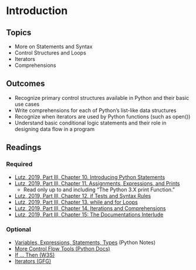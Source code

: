 # Introduction

## Topics

- More on Statements and Syntax
- Control Structures and Loops 
- Iterators
- Comprehensions

## Outcomes

- Recognize primary control structures available in Python and their basic use cases
- Write comprehensions for each of Python's list-like data structures
- Recognize when iterators are used by Python functions (such as open()) 
- Understand basic conditional logic statements and their role in designing data flow in a program

## Readings

### Required

<ul>
<li><a target="_new" href="https://learning.oreilly.com/library/view/learning-python-5th/9781449355722/ch10.html">Lutz, 2019, Part III, Chapter 10. Introducing Python Statements</a></li>
<li><a target="_new" href="https://learning.oreilly.com/library/view/learning-python-5th/9781449355722/ch11.html">Lutz, 2019, Part III, Chapter 11. Assignments, Expressions, and Prints</a>
<ul>
<li>Read only up to and including "<span>The Python 3.X print Function."</span></li>
</ul>
</li>
<li><a target="_new" href="https://learning.oreilly.com/library/view/learning-python-5th/9781449355722/ch12.html">Lutz, 2019, Part III, Chapter 12. if Tests and Syntax Rules</a></li>
<li><a target="_new" href="https://learning.oreilly.com/library/view/learning-python-5th/9781449355722/ch13.html">Lutz, 2019, Part III, Chapter 13. while and for Loops</a></li>
<li><a target="_new" href="https://learning.oreilly.com/library/view/learning-python-5th/9781449355722/ch14.html">Lutz, 2019, Part III, Chapter 14. Iterations and Comprehensions</a></li>
<li><a target="_new" href="https://learning.oreilly.com/library/view/learning-python-5th/9781449355722/ch15.html">Lutz, 2019, Part III, Chapter 15: The Documentations Interlude</a></li>
</ul>

### Optional

<ul>
<li><a target="_new" href="https://thomas-cokelaer.info/tutorials/python/variables.html">Variables, Expressions, Statements, Types</a><span>&nbsp;</span>(Python Notes)</li>
<li><a target="_new" href="https://docs.python.org/3/tutorial/controlflow.html">More Control Flow Tools (Python Docs)</a></li>
<li><a target="_new" href="https://www.w3schools.com/python/python_conditions.asp">If ... Then (W3S)</a></li>
<li><a target="_new" href="https://www.geeksforgeeks.org/iterators-in-python/">Iterators (GFG)</a></li>
</ul>